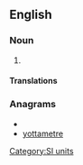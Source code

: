 ==English==

===Noun===
{{en-noun}}

# {{alternative spelling of|yottametre|from=US}}

====Translations====
{{trans-see|yottametre}}

===Anagrams===
* {{alphagram|aeemorttty}}
* [[yottametre#English|yottametre]]

[[Category:SI units]]
